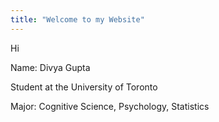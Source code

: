 ```yaml
---
title: "Welcome to my Website"
---
```


Hi

Name: Divya Gupta

Student at the University of Toronto

Major: Cognitive Science, Psychology, Statistics

